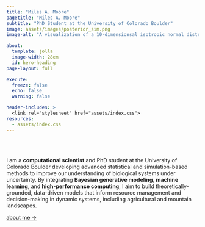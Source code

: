 ```yaml
---
title: "Miles A. Moore"
pagetitle: "Miles A. Moore"
subtitle: "PhD Student at the University of Colorado Boulder"
image: assets/images/posterior_sim.png
image-alt: "A visualization of a 10-dimensionsal isotropic normal distribution projected to 2-D with principal component analysis and color with a terrain color pallette via a 2d kernel density estimator. Higher density regions are white lower densitys move through an earthy grey-brown into a green-grey."

about:
  template: jolla
  image-width: 28em
  id: hero-heading
page-layout: full

execute: 
  freeze: false
  echo: false
  warning: false

header-includes: >
  <link rel="stylesheet" href="assets/index.css">
resources:
  - assets/index.css
---
```


<br><br>


::: {#hero-heading}

I am a **computational scientist** and PhD student at the University of Colorado Boulder developing advanced statistical and simulation-based methods to improve our understanding of biological systems under uncertainty. By integrating **Bayesian generative modeling**, **machine learning**, and **high-performance computing**, I aim to build theoretically-grounded, data-driven models that inform resource management and decision-making in dynamic systems, including agricultural and mountain landscapes.


[about me &rarr;](/about.html){.about-links .subtitle}

:::
<!-- hero-heading -->
